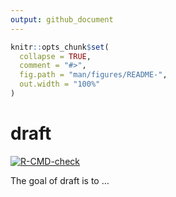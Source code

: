 ```yaml
---
output: github_document
---
```


<!-- README.md is generated from README.Rmd. Please edit that file -->

```r
knitr::opts_chunk$set(
  collapse = TRUE,
  comment = "#>",
  fig.path = "man/figures/README-",
  out.width = "100%"
)
```

# draft

<!-- badges: start -->
[![R-CMD-check](https://github.com/esan-hasan/draft/workflows/R-CMD-check/badge.svg)](https://github.com/esan-hasan/draft/actions)
<!-- badges: end -->

The goal of draft is to ...

